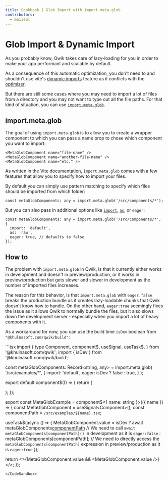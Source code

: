 ```yaml
---
title: Cookbook | Glob Import with import.meta.glob
contributors:
  - maiieul
---
```



# Glob Import & Dynamic Import

As you probably know, Qwik takes care of lazy-loading for you in order to make your app performant and scalable by default.

As a consequence of this automatic optimization, you don't need to and shouldn't use vite's [dynamic imports](https://vitejs.dev/guide/features#dynamic-import) feature as it conflicts with the [optimizer](<../../(qwik)/advanced/optimizer/index.mdx>).

But there are still some cases where you may need to import a lot of files from a directory and you may not want to type out all the file paths. For that kind of situation, you can use [`import.meta.glob`](https://vitejs.dev/guide/features#glob-import).

## import.meta.glob

The goal of using `import.meta.glob` is to allow you to create a wrapper component to which you can pass a name prop to chose which component you want to import:

```tsx
<MetaGlobComponent name="file-name" />
<MetaGlobComponent name="another-file-name" />
<MetaGlobComponent name="etc." />
```

As written in the Vite documentation, `import.meta.glob` comes with a few features that allow you to specify how to import your files.

By default you can simply use pattern matching to specify which files should be imported from which folder:

```tsx
const metaGlobComponents: any = import.meta.glob('/src/components/*');
```

But you can also pass in additional options like [`import`](https://vitejs.dev/guide/features#named-imports), [`as`](https://vitejs.dev/guide/features#glob-import-as), or `eager`:

```tsx
const metaGlobComponents: any = import.meta.glob('/src/components/*', {
  import: 'default',
  as: 'raw',
  eager: true, // defaults to false
});
```

## How to

The problem with `import.meta.glob` in Qwik, is that it currently either works in development and doesn't in preview/production, or it works in preview/production but gets slower and slower in development as the number of imported files increases.

The reason for this behavior, is that `import.meta.glob` with `eager.false` breaks the production bundle as it creates lazy-loadable chunks that Qwik doesn't know how to handle. On the other hand, `eager:true` seemingly fixes the issue as it allows Qwik to normally bundle the files, but it also slows down the development server - especially when you import a lot of heavy components with it.

As a workaround for now, you can use the build time `isDev` boolean from `"@khulnasoft.com/qwik/build"`:

<CodeSandbox src="/src/routes/demo/cookbook/glob-import/">
```tsx
import {
  type Component,
  component$,
  useSignal,
  useTask$,
} from '@khulnasoft.com/qwik';
import { isDev } from '@khulnasoft.com/qwik/build';

const metaGlobComponents: Record<string, any> = import.meta.glob(
  '/src/examples/*',
  {
    import: 'default',
    eager: isDev ? false : true,
  }
);

export default component$(() => {
  return (
    <div>
      <MetaGlobExample name="example1" />
      <MetaGlobExample name="example2" />
      <MetaGlobExample name="example3" />
    </div>
  );
});

export const MetaGlobExample = component$<{ name: string }>(({ name }) => {
  const MetaGlobComponent = useSignal<Component<any>>();
  const componentPath = `/src/examples/${name}.tsx`;

  useTask$(async () => {
    MetaGlobComponent.value = isDev
      ? await metaGlobComponents[componentPath]()
      // We need to call `await metaGlobComponents[componentPath]()` in development as it is `eager:false`
      : metaGlobComponents[componentPath];
      // We need to directly access the `metaGlobComponents[componentPath]` expression in preview/production as it is `eager:true`
  });

  return <>{MetaGlobComponent.value && <MetaGlobComponent.value />}</>;
});
```
</CodeSandbox>
